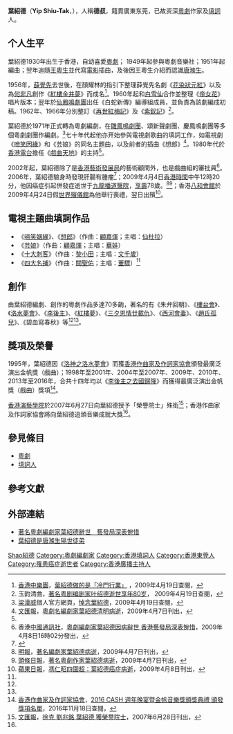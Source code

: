 {{艺人
| 姓名= 葉紹德 
| 类型 = 填词人
| image       = Yip Shiu Tak.jpg
| image_size  = 150px
| caption     = 葉紹德
| 出生日期  = 1930年6月12日
| 出生地点={{HKG-1910}}
| 籍貫 =[[广东|广东]][[东莞|东莞]]
| death_date  = {{death date and age|2009|4|4|1930|6|12}}
| death_place = {{HK}}[[九龍|九龍]][[播道醫院|播道醫院]]
| 代表作品 =歌曲：<br>《[[啼笑因緣_(歌曲)|啼笑因缘]]》<br>《[[芸娘_(歌曲)|芸娘]]》<br>《[[四大名捕_(歌曲)|四大名捕]]》<ref name="Undercover">[http://m.blog.chinaunix.net/uid-20375883-id-1960066.html 葉紹德作品拾遺：《四大名捕》主題曲]（附歌詞）</ref><br>粵劇：<br />《[[李後主之去國歸降|李後主之去國歸降]]》
| 职业= [[粵劇|粵劇]][[作家|作家]]、[[填词人|填词人]]
| 配偶 = [[陳慧玲_(香港)|陳慧玲]]
}}

'''葉紹德'''（'''Yip Shiu-Tak'''，{{bd|1930年|6月12日|2009年|4月4日|catIdx=Ye葉}}），人稱'''德叔'''，籍貫廣東东莞，已故资深[[粵劇|粵劇]]作家及[[填詞|填詞]]人。

== 个人生平 ==
葉紹德1930年出生于香港，自幼喜愛[[粵劇|粵劇]]； 1949年起參與粵劇音樂社；1951年起編曲；翌年追隨[[王粵生|王粵生]]並代寫[[電影|電影]]插曲，及後因王粵生介紹而認識[[唐滌生|唐滌生]]。

1956年，[[薛覺先|薛覺先]]去世後，在顏耀林的指引下整理薛覺先名劇《[[花染狀元紅|花染狀元紅]]》以及為[[何非凡|何非凡]]創作《[[紅樓金井夢|紅樓金井夢]]》而成名<ref name="HKCO">[[香港中樂團|香港中樂團]]，[http://www.hkco.org/BIG5/concert_31th_info_c17_tc.asp 葉紹德做的是「冷門行業」] {{webarchive|url=https://web.archive.org/web/20090427122050/http://www.hkco.org/big5/concert_31th_info_c17_tc.asp |date=2009-04-27 }}，2009年4月19日查閱，{{zh-hant}}</ref>。1960年起和[[白雪仙|白雪仙]]合作並整理《[[帝女花|帝女花]]》唱片版本；翌年於[[仙鳳鳴劇團|仙鳳鳴劇團]]出任《白蛇新傳》編導組成員，並負責為該劇編成初稿。1962年、1966年分別整訂《[[再世紅梅記|再世紅梅記]]》及《[[紫釵記|紫釵記]]》<ref name="玉韵">玉韵清曲，[http://www.gdmyq.com/shownews.asp?id=58 著名粤剧编剧家叶绍德逝世享年80岁]， 2009年4月19日查閱，{{zh-cn}}</ref>。

葉紹德於1971年正式轉為粵劇編劇，在[[雛鳳鳴劇團|雛鳳鳴劇團]]、頌新聲劇團、慶鳳鳴劇團等多個粵劇劇團作編劇。<ref>[[梁漢威|梁漢威]]個人官方網頁，[http://www.leunghonwai.com/includes/yipst.doc 悼念葉紹德]{{dead link|date=2018年1月 |bot=InternetArchiveBot |fix-attempted=yes }}，2009年4月19日查閱，{{zh-hant}}</ref>七十年代起他亦开始參與電視劇歌曲的填詞工作，如電視劇《[[啼笑因緣_(無綫電視劇集)|啼笑因緣]]》和《芸娘》的同名主題曲，以及前者的插曲《想郎》<ref>[[文汇报_(香港)|文匯報]]，[http://paper.wenweipo.com/2009/04/07/HK0904070016.htm 粵劇名編劇家葉紹德清明病逝]，2009年4月7日刊出，{{zh-hant}}</ref>。1980年代於[[香港電台|香港電台]]擔任《[[戲曲天地|戲曲天地]]》的主持<ref name="HKCO" />。

2002年起，葉紹德除了是[[香港藝術發展局|香港藝術發展局]]的藝術顧問外，也是戲曲組的審批員<ref name="HKCNA">香港[[中國通訊社|中國通訊社]]，[http://www.hkcna.hk/content/2009/0408/9183.shtml 粵劇編劇家葉紹德因病辭世 香港藝發局深表惋惜]，2009年4月8日16時02分發出，{{zh-hant}}</ref>。2006年，葉紹德驗身時發現肝腸有腫瘤<ref>{{Cite news|url=http://paper.wenweipo.com/2009/04/07/HK0904070016.htm|title=粵劇名編劇家 葉紹德清明病逝|author=|date=2009-04-07|work=文匯報|publisher=|accessdate=|language=|format=}}</ref>；2009年4月4日[[香港時間|香港時間]]中午12時20分，他因癌症引起併發症逝世于[[九龍|九龍]][[播道醫院|播道醫院]]，[[訃告|享壽]]78歲。<ref name="明報">[[明報|明報]]，[http://hk.news.yahoo.com/article/090406/4/bjyz.html 著名編劇家葉紹德病逝]，2009年4月7日刊出，{{zh-hant}}</ref><ref>[[頭條日報|頭條日報]]，[http://www.hkheadline.com/ent/ent_content.asp?track=&contid=52838&srctype=g 著名粵劇作家葉紹德病逝]，2009年4月7日刊出，{{zh-hant}}</ref>；香港[[八和會館|八和會館]]於2009年4月24日假[[世界殯儀館|世界殯儀館]]為他舉行喪禮，翌日出殯<ref>[[蘋果日報|蘋果日報]]，[http://reliablehosted.com/members/leies/allfruit/art_main.php?iss_id=20090408&art_id=12614887 馮仁昭四圍超：葉紹德癌症病逝 ]{{dead link|date=2018年1月 |bot=InternetArchiveBot |fix-attempted=yes }}，2009年4月8日刊出，{{zh-hant}}</ref>。

== 電視主題曲填詞作品 ==
* 《[[啼笑姻緣|啼笑姻緣]]》、《[[想郎|想郎]]》（作曲：[[顧嘉煇|顧嘉煇]]；主唱：[[仙杜拉|仙杜拉]]）
*《[[芸娘|芸娘]]》（作曲：[[顧嘉煇|顧嘉煇]]；主唱：[[華娃|華娃]]）
*《[[十大刺客|十大刺客]]》（作曲：[[黎小田|黎小田]]；主唱：[[文千歲|文千歲]]）
*《[[四大名捕_(歌曲)|四大名捕]]》（作曲：[[關聖佑|關聖佑]]；主唱：[[董驃|董驃]]）<ref name="Undercover"/>

== 創作 ==
由葉紹德編劇、創作的粵劇作品多達70多齣，著名的有《朱弁回朝》、《[[樓台會|樓台會]]》、《[[洛水夢會|洛水夢會]]》、《[[李後主|李後主]]》、《[[紅樓夢|紅樓夢]]》、《[[三夕恩情廿載仇|三夕恩情廿載仇]]》、《[[西河會妻|西河會妻]]》、《[[趙氏孤兒|趙氏孤兒]]》、《碧血寫春秋》等<ref name="HKCO" /><ref name="HKCNA" />。

== 獎項及榮譽 ==
1995年，葉紹德因《[[洛神|洛神之洛水夢會]]》而獲[[香港作曲家及作詞家協會|香港作曲家及作詞家協會]]頒發最廣泛演出金帆獎（戲曲）；1998年至2001年、2004年至2007年、2009年、2010年、2013年至2016年，合共十四年均以《[[李後主之去國歸降|李後主之去國歸降]]》而獲得最廣泛演出金帆獎（戲曲）獎項<ref>[[香港作曲家及作詞家協會|香港作曲家及作詞家協會]]，[http://www.cash.org.hk/files/pdf/cash_news/2016/2016%20-%20Awards%20Results.pdf 2016 CASH 週年晚宴暨金帆音樂獎頒獎典禮 頒發獎項名單]，2016年11月18日查閱，{{zh-hant}}</ref>。

[[香港演藝學院|香港演藝學院]]於2007年6月27日向葉紹德授予「榮譽院士」殊銜<ref>[[文汇报_(香港)|文匯報]]，[http://paper.wenweipo.com/2007/06/28/EN0706280008.htm 徐克 劉兆銘 葉紹德 獲榮譽院士]，2007年6月28日刊出，{{zh-hant}}</ref>；香港作曲家及作詞家協會將向葉紹德追頒音樂成就大獎<ref name="明報" />。

== 參見條目 ==
*[[粵劇|粵劇]]
*[[填詞人|填詞人]]

== 參考文獻 ==
<div class="references-small">
<references />
</div>

== 外部連結 ==
* [http://www.hkadc.org.hk/tc/infocentre/press/press_20090407 著名粵劇編劇家葉紹德辭世　藝發局深表惋惜]
* [https://web.archive.org/web/20090413174040/http://www.macaodaily.com/html/2009-04/09/content_304884.htm 葉紹德是唐滌生隔世徒弟 ]
{{CASH金帆音樂獎CASH音樂成就大獎}}
{{DEFAULTSORT:Ye, Shao-de}}

[[Category:葉姓|Shao紹德]]
[[Category:粵劇編劇家|Category:粵劇編劇家]]
[[Category:香港填詞人|Category:香港填詞人]]
[[Category:香港東莞人|Category:香港東莞人]]
[[Category:罹患癌症逝世者|Category:罹患癌症逝世者]]
[[Category:香港廣播主持人|Category:香港廣播主持人]]